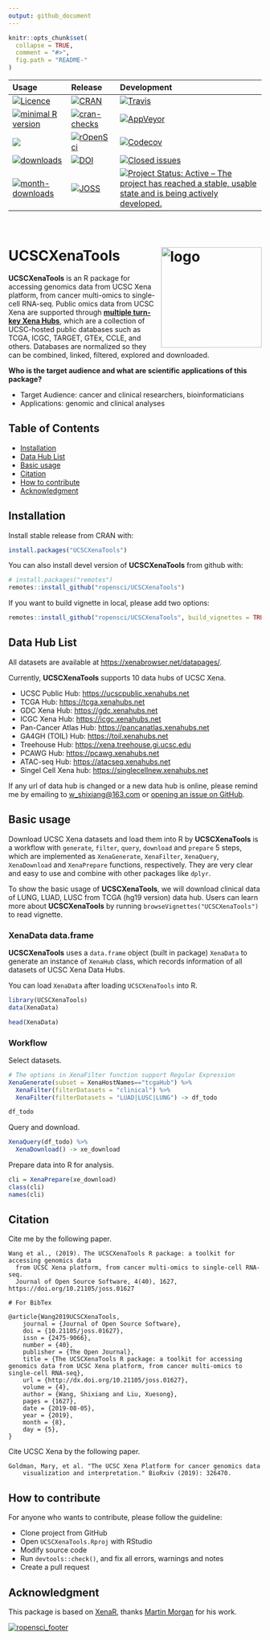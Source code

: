 ```yaml
---
output: github_document
---
```


<!-- README.md is generated from README.Rmd. Please edit that file -->

```r
knitr::opts_chunk$set(
  collapse = TRUE,
  comment = "#>",
  fig.path = "README-"
)
```

<!-- badges: start -->

<table class="table">
<thead>
<tr class="header">
<th align="left">
Usage
</th>
<th align="left">
Release
</th>
<th align="left">
Development
</th>
</tr>
</thead>
<tbody>

<tr class="odd">
<td align="left">
<a href="https://www.gnu.org/licenses/gpl-3.0.en.html"><img src="https://img.shields.io/badge/licence-GPL--3-blue.svg" alt="Licence"></a>
</td>
<td align="left">
<a href="https://cran.r-project.org/package=UCSCXenaTools"><img src="https://www.r-pkg.org/badges/version/UCSCXenaTools" alt="CRAN"></a>
</td>
<td align="left">
<a href="https://travis-ci.org/ropensci/UCSCXenaTools"><img src="https://travis-ci.org/ropensci/UCSCXenaTools.svg?branch=master" alt="Travis"></a>
</td>
</tr>

<tr class="even">
<td align="left">
<a href="https://cran.r-project.org/"><img src="https://img.shields.io/badge/R%3E%3D-3.5.0-blue.svg" alt="minimal R version"></a>
</td>
<td align="left">
<a href="https://cran.r-project.org/web/checks/check_results_UCSCXenaTools.html"><img src="https://cranchecks.info/badges/summary/UCSCXenaTools" alt="cran-checks"></a>
</td>
<td align="left">
<a href="https://ci.appveyor.com/project/ShixiangWang/UCSCXenaTools"><img src="https://ci.appveyor.com/api/projects/status/github/ropensci/UCSCXenaTools?branch=master&svg=true" alt="AppVeyor"></a>
</td>
</tr>

<tr class="odd">
<td align="left">
<a href="https://CRAN.R-project.org/package=UCSCXenaTools"><img src="https://tinyverse.netlify.com/badge/UCSCXenaTools"></a>
</td>
<td align="left">
<a href="https://github.com/ropensci/onboarding/issues/315"><img src="https://badges.ropensci.org/315_status.svg" alt="rOpenSci"></a>
</td>
<td align="left">
<a href="https://codecov.io/github/ShixiangWang/UCSCXenaTools?branch=master"><img src="https://codecov.io/github/ShixiangWang/UCSCXenaTools/coverage.svg?branch=master" alt="Codecov"></a>
</td>
</tr>

<tr class="even">
<td align="left">
<a href="https://CRAN.R-project.org/package=UCSCXenaTools"><img src="http://cranlogs.r-pkg.org/badges/grand-total/UCSCXenaTools" alt="downloads"></a>
</td>
<td align="left">
<a href="https://zenodo.org/badge/latestdoi/178662770"><img src="https://zenodo.org/badge/178662770.svg" alt="DOI"></a>
</td>
<td align="left">
[![Closed issues](https://img.shields.io/github/issues-closed/ropensci/UCSCXenaTools.svg)](https://github.com/ropensci/UCSCXenaTools/issues?q=is%3Aissue+is%3Aclosed)
</td>

</tr>
<tr class="odd">
<td align="left">
<a href="https://CRAN.R-project.org/package=UCSCXenaTools"><img src="http://cranlogs.r-pkg.org/badges/UCSCXenaTools" alt="month-downloads"></a>
</td>
<td align="left">
<a href="https://doi.org/10.21105/joss.01627"><img src="https://joss.theoj.org/papers/10.21105/joss.01627/status.svg" alt="JOSS" >
</a>
</td>
<td align="left">
<a href="https://www.repostatus.org/#active"><img src="https://www.repostatus.org/badges/latest/active.svg" alt="Project Status: Active – The project has reached a stable, usable state and is being actively developed." /></a>
</td>
</tr>
</tbody>
</table>
<br>
<!-- badges: end -->

# UCSCXenaTools <img src='man/figures/logo.png' align="right" height="200" alt="logo"/>

**UCSCXenaTools** is an R package for accessing genomics data from UCSC Xena platform, from cancer multi-omics to single-cell RNA-seq. 
Public omics data from UCSC Xena are supported through [**multiple turn-key Xena Hubs**](https://xenabrowser.net/datapages/), which are a collection of UCSC-hosted public databases such as TCGA, ICGC, TARGET, GTEx, CCLE, and others. Databases are normalized so they can be combined, linked, filtered, explored and downloaded.

**Who is the target audience and what are scientific applications of this package?**

* Target Audience: cancer and clinical researchers, bioinformaticians
* Applications: genomic and clinical analyses

## Table of Contents

* [Installation](#installation)
* [Data Hub List](#data-hub-list)
* [Basic usage](#basic-usage)
* [Citation](#citation)
* [How to contribute](#how-to-contribute)
* [Acknowledgment](#acknowledgment)

## Installation

Install stable release from CRAN with:

```r
install.packages("UCSCXenaTools")
```

You can also install devel version of **UCSCXenaTools** from github with:

```r
# install.packages("remotes")
remotes::install_github("ropensci/UCSCXenaTools")
```

If you want to build vignette in local, please add two options:

```r
remotes::install_github("ropensci/UCSCXenaTools", build_vignettes = TRUE, dependencies = TRUE)
```

## Data Hub List

All datasets are available at <https://xenabrowser.net/datapages/>.

Currently, **UCSCXenaTools** supports 10 data hubs of UCSC Xena.

* UCSC Public Hub: <https://ucscpublic.xenahubs.net>
* TCGA Hub: <https://tcga.xenahubs.net>
* GDC Xena Hub: <https://gdc.xenahubs.net>
* ICGC Xena Hub: <https://icgc.xenahubs.net>
* Pan-Cancer Atlas Hub: <https://pancanatlas.xenahubs.net>
* GA4GH (TOIL) Hub: <https://toil.xenahubs.net>
* Treehouse Hub: <https://xena.treehouse.gi.ucsc.edu>
* PCAWG Hub: <https://pcawg.xenahubs.net>
* ATAC-seq Hub: <https://atacseq.xenahubs.net>
* Singel Cell Xena hub: <https://singlecellnew.xenahubs.net>

If any url of data hub is changed or a new data hub is online, please remind me by emailing to <w_shixiang@163.com> or [opening an issue on GitHub](https://github.com/ropensci/UCSCXenaTools/issues).


## Basic usage

Download UCSC Xena datasets and load them into R by **UCSCXenaTools** is a workflow with `generate`, `filter`, `query`, `download` and `prepare` 5 steps, which are implemented as `XenaGenerate`, `XenaFilter`, `XenaQuery`, `XenaDownload` and `XenaPrepare` functions, respectively. They are very clear and easy to use and combine with other packages like `dplyr`.

To show the basic usage of **UCSCXenaTools**, we will download clinical data of LUNG, LUAD, LUSC from TCGA (hg19 version) data hub. Users can learn more about **UCSCXenaTools** by running `browseVignettes("UCSCXenaTools")` to read vignette.

### XenaData data.frame

**UCSCXenaTools** uses a `data.frame` object (built in package) `XenaData` to generate an instance of `XenaHub` class, which records information of all datasets of UCSC Xena Data Hubs.

You can load `XenaData` after loading `UCSCXenaTools` into R.

```r
library(UCSCXenaTools)
data(XenaData)

head(XenaData)
```

### Workflow

Select datasets.

```r
# The options in XenaFilter function support Regular Expression
XenaGenerate(subset = XenaHostNames=="tcgaHub") %>% 
  XenaFilter(filterDatasets = "clinical") %>% 
  XenaFilter(filterDatasets = "LUAD|LUSC|LUNG") -> df_todo

df_todo
```

Query and download.

```r
XenaQuery(df_todo) %>%
  XenaDownload() -> xe_download
```

Prepare data into R for analysis.

```r
cli = XenaPrepare(xe_download)
class(cli)
names(cli)
```


## Citation

Cite me by the following paper.

```
Wang et al., (2019). The UCSCXenaTools R package: a toolkit for accessing genomics data
  from UCSC Xena platform, from cancer multi-omics to single-cell RNA-seq. 
  Journal of Open Source Software, 4(40), 1627, https://doi.org/10.21105/joss.01627

# For BibTex
  
@article{Wang2019UCSCXenaTools,
	journal = {Journal of Open Source Software},
	doi = {10.21105/joss.01627},
	issn = {2475-9066},
	number = {40},
	publisher = {The Open Journal},
	title = {The UCSCXenaTools R package: a toolkit for accessing genomics data from UCSC Xena platform, from cancer multi-omics to single-cell RNA-seq},
	url = {http://dx.doi.org/10.21105/joss.01627},
	volume = {4},
	author = {Wang, Shixiang and Liu, Xuesong},
	pages = {1627},
	date = {2019-08-05},
	year = {2019},
	month = {8},
	day = {5},
}
```

Cite UCSC Xena by the following paper. 

```
Goldman, Mary, et al. "The UCSC Xena Platform for cancer genomics data 
    visualization and interpretation." BioRxiv (2019): 326470.
```

## How to contribute

For anyone who wants to contribute, please follow the guideline:

* Clone project from GitHub
* Open `UCSCXenaTools.Rproj` with RStudio
* Modify source code 
* Run `devtools::check()`, and fix all errors, warnings and notes
* Create a pull request

## Acknowledgment

This package is based on [XenaR](https://github.com/mtmorgan/XenaR), thanks [Martin Morgan](https://github.com/mtmorgan) for his work.

[![ropensci_footer](https://ropensci.org/public_images/ropensci_footer.png)](https://ropensci.org)
